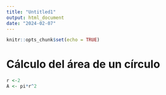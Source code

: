 ```yaml
---
title: "Untitled1"
output: html_document
date: "2024-02-07"
---
```


```r
knitr::opts_chunk$set(echo = TRUE)
```

# Cálculo del área de un círculo    
```r
r <-2
A <- pi*r^2

```


